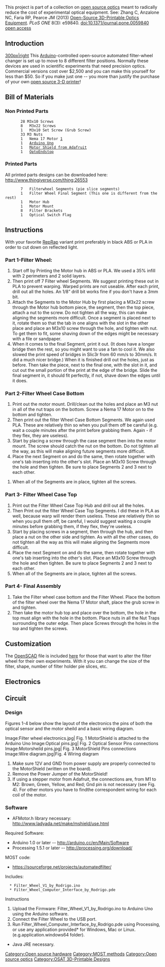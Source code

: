 [[Category:Open source hardware]]
[[Category:MOST methods]]
[[Category:Open source optics]]
[[Category:OSAT 3D-Printable Designs]]
{{MOST}}

{{Statusboxtop}}
{{status-design}}
{{status-prototype}}
{{status-verified|[[MOST]]}}
{{boxbottom}}

This project is part of a collection on [[open source optics]] meant to radically reduce the cost of experimental optical equipment. See: Zhang C, Anzalone NC, Faria RP, Pearce JM (2013) [[Open-Source 3D-Printable Optics Equipment]]. ''PLoS ONE'' 8(3): e59840. doi:10.1371/journal.pone.0059840 [http://www.plosone.org/article/info%3Adoi%2F10.1371%2Fjournal.pone.0059840 open access]

==Introduction==
[[image:Complete wheel display medium.jpg|300px|right]] This [[Arduino]]-controlled open-source automated filter-wheel changer is set up to move to 8 different filter positions. Normally these devices are used in scientific experiments that need precision optics. Commercial versions cost over $2,500 and you can make this yourself for less than $50. So if you make just one --  you more than justify the purchase of your own [[open source 3-D printer]]!


==Bill of Materials==
===Non Printed Parts===
        28 M3x10 Screws
        8   M3x22 Screws
        1   M3x10 Set Screw (Grub Screw)
        33 M3 Nuts
        1   Nema 17 Motor [https://www.adafruit.com/products/324]
        1   [https://www.adafruit.com/products/50  Arduino Uno]
        1   [http://adafruit.com/products/81 Motor Shield from Adafruit]
        1   [http://store.makerbot.com/electronics/electronics-kits/optical-endstop-v2-1-kit.html OptoEndstop]

===Printed Parts===
All printed parts designs can be downloaded here: http://www.thingiverse.com/thing:26553
        7   Filterwheel Segments (pie slice segments)
        1   Filter Wheel Final Segment (This one is different from the rest)
        1   Motor Hub
        1   Motor Mount
        8   Filter Brackets
        1   Optical Switch Flag

==Instructions==

With your favorite [[RepRap]] variant print preferably in black ABS or PLA in order to cut down on reflected light.

===Part 1-Filter Wheel:===

# Start off by Printing the Motor hub in ABS or PLA. We used a 35% infill with 2 perimeters and 2 solid layers.
# Then print off 7 Filter wheel Segments. We suggest printing these out in PLA to prevent warping. Warped prints are not useable. After each print, drill out all the holes. An 1/8” drill bit works fine if you don't have a 3mm bit.
# Attach the Segments to the Motor Hub by first placing a M3x22 screw through the Motor hub bottom piece, the segment, then the top piece, attach a nut to the screw. Do not tighten all the way, this can make aligning the segments more difficult. Once a segment is placed next to it, rotate them so that the tab in one aligns with the slot in the other place and place an M3x10 screw through the hole, and tighten with nut. To get them to fit, some shaving down of the edges might be necessary with a file or sandpaper.
# When it comes to the final Segment, print it out. (It does have a longer bridge then the rest, so you might want to use a fan to cool it. We also slowed the print speed of bridges in Slic3r from 60 mm/s to 30mm/s. It did a much nicer bridge.) When it is finished drill out the holes, just as before. Then take the piece, next to the final one, with the slot in it, and cut out the small portion of the print at the edge of the bridge. Slide the final segment in, it should fit perfectly, if not, shave down the edges until it does.

===Part 2-Filter Wheel Case Bottom===

# Print out the motor mount. Drill/clean out the holes and place an M3 nut in all of the nut traps on the bottom. Screw a Nema 17 Motor on to the bottom and tighten.
# Then print out the filter Wheel Case Bottom Segments. We again used PLA. These are relatively thin so when you pull them off be careful (e.g. wait a couple minutes after the print before grabbing them. Again - if they flex, they are useless).
# Start by placing a screw through the case segment then into the motor mount. The screw should catch the nut on the bottom. Do not tighten all the way, as this will make aligning future segments more difficult.
# Place the next Segment on and do the same, then rotate together with one's tab inserting into the other's slot. Place an M3x10 Screw through the hole and then tighten.  Be sure to place Segments 2 and 3 next to each other.

# When all of the Segments are in place, tighten all the screws.

===Part 3- Filter Wheel Case Top===

# Print out the Filter Wheel Case Top Hub and drill out all the holes.
# Then Print out the filter Wheel Case Top Segments. I did these in PLA as well, because warp will render them useless. These are relatively thin so when you pull them off, be careful, I would suggest waiting a couple minutes before grabbing them, if they flex, they're useless.
# Start by placing screws in a segment, then through the hub, and then place a nut on the other side and tighten. As with all the other cases, do not tighten all the way as this will make aligning the Segments more difficult.
# Place the next Segment on and do the same, then rotate together with one's tab inserting into the other's slot. Place an M3x10 Screw through the hole and then tighten.  Be sure to place Segments 2 and 3 next to each other.
# When all of the Segments are in place, tighten all the screws.

===Part 4- Final Assembly===

# Take the Filter wheel case bottom and the Filter Wheel. Place the bottom of the filter wheel over the Nema 17 Motor shaft, place the grub screw in and tighten.
# Then take the motor hub top and place over the bottom, the hole in the top must align with the hole in the bottom. Place nuts in all the Nut Traps surrounding the outer edge. Then place Screws through the holes in the top and tighten the screws.
       
==Customization==

The [[OpenSCAD]] file is included [http://www.thingiverse.com/thing:26553 here] for those that want to alter the filter wheel for their own experiments. With it you can change the size of the filter, shape, number of filter holder pie slices, etc.

==Electronics==
==Circuit==
===Design===
Figures 1-4 below show the layout of the electronics the pins of both the optical sensor and the motor sheild and a basic wiring diagram.
<gallery>
Image:Filter wheel electronics.jpg| Fig. 1 MotorShield is attached to the Arduino Uno
Image:Optical pins.jpg| Fig. 2 Optical Sensor Pins connections
Image:Motorsheild pins.jpg| Fig. 3 MotorShield Pins connections
Image:Wire diagram.jpg|Fig. 4 Wiring diagram
</gallery>

# Make sure 12V and GND from power supply are properly connected to the MotorShield (written on the board).
# Remove the Power Jumper of the MotorShield!
# If using a stepper motor from Adafruit, the connections are, from M1 to M2: Brown, Green, Yellow, and Red; Gnd pin is not necessary (see Fig. 4). For other motors you have to findthe correspondent wiring for each coil of the motor.

===Software===

* AFMotor.h library necessary: http://www.ladyada.net/make/mshield/use.html

Required Software:
* Arduino 1.0 or later -- http://arduino.cc/en/Main/Software
* Processing 1.5.1 or later -- http://processing.org/download/
MOST code:
*https://sourceforge.net/projects/automatedfilter/
Includes:
   * Filter_Wheel_V1_by_Rodrigo.ino
   * Filter_Wheel_Computer_Interface_by_Rodrigo.pde

Instructions
# Upload the Firmware: Filter_Wheel_V1_by_Rodrigo.ino to Arduino Uno using the Arduino software.
# Connect the Filter Wheel to the USB port.
# Run Filter_Wheel_Computer_Interface_by_Rodrigo.pde using Processing, or use any application provided* for Windows, Mac or Linux. (e.g.application.windows64 folder).

*Java JRE necessary.